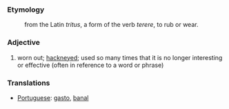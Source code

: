 ===Etymology===
:from the Latin ''tritus'', a form of the verb ''terere'', to rub or wear.
===Adjective===
#worn out; [[hackneyed]]; used so many times that it is no longer interesting or effective (often in reference to a word or phrase)
===Translations===
*[[Portuguese]]: [[gasto]], [[banal]]